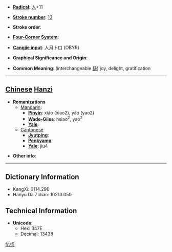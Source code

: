 * '''[[Wiktionary:Chinese radical index| Radical]]''': [[Wiktionary:Chinese radical index 人|人]]+11

* '''[[Wiktionary:Chinese total strokes index|Stroke number]]''': [[Wiktionary:Chinese total strokes index 13|13]]

* '''Stroke order''': 

* '''[[Wiktionary:Chinese four corner index|Four-Corner System]]''': 

* '''[[Wiktionary:Chinese Cangjie index|Cangjie input]]''': 人月卜口 (OBYR)

* '''Graphical Significance and Origin''': 

* '''Common Meaning''': (interchangeable [[繇]]) joy, delight, gratification

----

== [[Chinese]] [[Hanzi]] ==

* '''Romanizations'''
** [[Mandarin]]:
*** '''[[Pinyin]]''': xiáo (xiao2), yáo (yao2)
*** '''[[Wade-Giles]]''': hsiao<sup>2</sup>, yao<sup>2</sup>
*** '''[[Yale]]''': 
**[[Cantonese]]
***'''[[Jyutping]]''':
***'''[[Penkyamp]]''': 
***'''[[Yale]]''': jiu4

* '''Other info''': 

----

== Dictionary Information ==

* KangXi: 0114.290
* Hanyu Da Zidian: 10213.050

== Technical Information ==

* '''Unicode''':
** Hex: 347E
** Decimal: 13438
[[fr:㑾]]